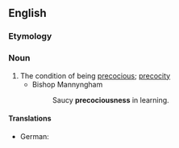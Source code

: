 ==English==

===Etymology===
{{suffix|precocious|ness|lang=en}}

===Noun===
{{en-noun|-}}

# The condition of being [[precocious]]; [[precocity]]
#* Bishop Mannyngham
#*: Saucy '''precociousness''' in learning.

====Translations====
{{trans-top|condition of being precocious}}
* German: {{t|de|Frühreife|f}}
{{trans-mid}}
{{trans-bottom}}